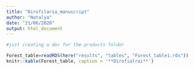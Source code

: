 ---
title: "Dirofilaria_manuscript"
author: "Natalya"
date: "21/06/2020"
output: html_document
---

```{r setup, include=FALSE}

#just creating a doc for the products folder
```

```{r, resulttable1,  echo=FALSE}
Forest_table=readRDS(here("results", "tables", "Forest_table1.rds"))
knitr::kable(Forest_table, caption = '**Dirofialrai**')
```

```{r}
```

